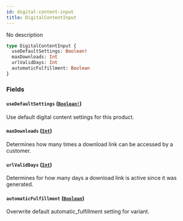```yaml
---
id: digital-content-input
title: DigitalContentInput
---
```


No description

```graphql
type DigitalContentInput {
  useDefaultSettings: Boolean!
  maxDownloads: Int
  urlValidDays: Int
  automaticFulfillment: Boolean
}
```

### Fields

#### `useDefaultSettings` ([`Boolean!`](/developer/api-reference/scalars/boolean))

Use default digital content settings for this product.

#### `maxDownloads` ([`Int`](/developer/api-reference/scalars/int))

Determines how many times a download link can be accessed by a customer.

#### `urlValidDays` ([`Int`](/developer/api-reference/scalars/int))

Determines for how many days a download link is active since it was generated.

#### `automaticFulfillment` ([`Boolean`](/developer/api-reference/scalars/boolean))

Overwrite default automatic_fulfillment setting for variant.
